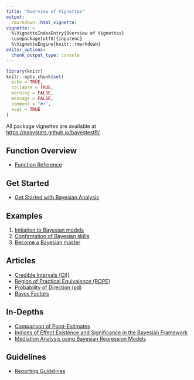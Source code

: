 ---
title: "Overview of Vignettes"
output: 
  rmarkdown::html_vignette:
vignette: >
  %\VignetteIndexEntry{Overview of Vignettes}
  \usepackage[utf8]{inputenc}
  %\VignetteEngine{knitr::rmarkdown}
editor_options: 
  chunk_output_type: console
---

```{r message=FALSE, warning=FALSE, include=FALSE}
library(knitr)
knitr::opts_chunk$set(
  echo = TRUE,
  collapse = TRUE,
  warning = FALSE,
  message = FALSE,
  comment = "#>",
  eval = TRUE
)
```

All package vignettes are available at [https://easystats.github.io/bayestestR/](https://easystats.github.io/bayestestR/).

## Function Overview

* [Function Reference](https://easystats.github.io/bayestestR/reference/index.html)

## Get Started

* [Get Started with Bayesian Analysis](https://easystats.github.io/bayestestR/articles/bayestestR.html)

## Examples

1. [Initiation to Bayesian models](https://easystats.github.io/bayestestR/articles/example1.html)
2. [Confirmation of Bayesian skills](https://easystats.github.io/bayestestR/articles/example2.html)
3. [Become a Bayesian master](https://easystats.github.io/bayestestR/articles/example3.html)

## Articles

* [Credible Intervals (CI))](https://easystats.github.io/bayestestR/articles/credible_interval.html)
* [Region of Practical Equivalence (ROPE)](https://easystats.github.io/bayestestR/articles/region_of_practical_equivalence.html)
* [Probability of Direction (pd)](https://easystats.github.io/bayestestR/articles/probability_of_direction.html)
* [Bayes Factors](https://easystats.github.io/bayestestR/articles/bayes_factors.html)

## In-Depths

* [Comparison of Point-Estimates](https://easystats.github.io/bayestestR/articles/web_only/indicesEstimationComparison.html)
* [Indices of Effect Existence and Significance in the Bayesian Framework](https://www.frontiersin.org/articles/10.3389/fpsyg.2019.02767/full)
* [Mediation Analysis using Bayesian Regression Models](https://easystats.github.io/bayestestR/articles/mediation.html)

## Guidelines

* [Reporting Guidelines](https://easystats.github.io/bayestestR/articles/guidelines.html)
